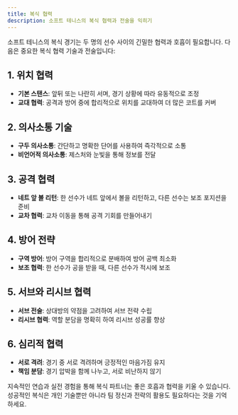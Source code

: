 ```yaml
---
title: 복식 협력
description: 소프트 테니스의 복식 협력과 전술을 익히기
---
```


소프트 테니스의 복식 경기는 두 명의 선수 사이의 긴밀한 협력과 호흡이 필요합니다. 다음은 중요한 복식 협력 기술과 전술입니다:

## 1. 위치 협력

- **기본 스탠스**: 앞뒤 또는 나란히 서며, 경기 상황에 따라 유동적으로 조정
- **교대 협력**: 공격과 방어 중에 합리적으로 위치를 교대하여 더 많은 코트를 커버

## 2. 의사소통 기술

- **구두 의사소통**: 간단하고 명확한 단어를 사용하여 즉각적으로 소통
- **비언어적 의사소통**: 제스처와 눈빛을 통해 정보를 전달

## 3. 공격 협력

- **네트 앞 볼 리턴**: 한 선수가 네트 앞에서 볼을 리턴하고, 다른 선수는 보조 포지션을 준비
- **교차 협력**: 교차 이동을 통해 공격 기회를 만들어내기

## 4. 방어 전략

- **구역 방어**: 방어 구역을 합리적으로 분배하여 방어 공백 최소화
- **보조 협력**: 한 선수가 공을 받을 때, 다른 선수가 적시에 보조

## 5. 서브와 리시브 협력

- **서브 전술**: 상대방의 약점을 고려하여 서브 전략 수립
- **리시브 협력**: 역할 분담을 명확히 하여 리시브 성공률 향상

## 6. 심리적 협력

- **서로 격려**: 경기 중 서로 격려하며 긍정적인 마음가짐 유지
- **책임 분담**: 경기 압박을 함께 나누고, 서로 비난하지 않기

지속적인 연습과 실전 경험을 통해 복식 파트너는 좋은 호흡과 협력을 키울 수 있습니다. 성공적인 복식은 개인 기술뿐만 아니라 팀 정신과 전략의 활용도 필요하다는 것을 기억하세요.